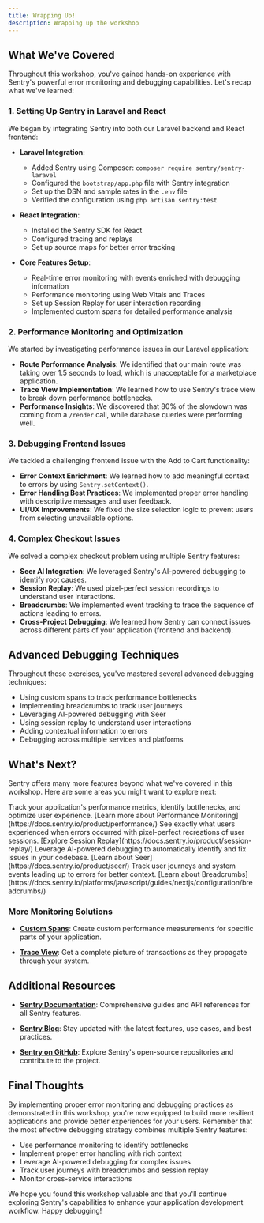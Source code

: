 ```yaml
---
title: Wrapping Up!
description: Wrapping up the workshop
---
```



## What We've Covered

Throughout this workshop, you've gained hands-on experience with Sentry's powerful error monitoring and debugging capabilities. Let's recap what we've learned:

### 1. Setting Up Sentry in Laravel and React

We began by integrating Sentry into both our Laravel backend and React frontend:

- **Laravel Integration**:
  - Added Sentry using Composer: `composer require sentry/sentry-laravel`
  - Configured the `bootstrap/app.php` file with Sentry integration
  - Set up the DSN and sample rates in the `.env` file
  - Verified the configuration using `php artisan sentry:test`

- **React Integration**:
  - Installed the Sentry SDK for React
  - Configured tracing and replays
  - Set up source maps for better error tracking

- **Core Features Setup**:
  - Real-time error monitoring with events enriched with debugging information
  - Performance monitoring using Web Vitals and Traces
  - Set up Session Replay for user interaction recording
  - Implemented custom spans for detailed performance analysis

### 2. Performance Monitoring and Optimization

We started by investigating performance issues in our Laravel application:

- **Route Performance Analysis**: We identified that our main route was taking over 1.5 seconds to load, which is unacceptable for a marketplace application.
- **Trace View Implementation**: We learned how to use Sentry's trace view to break down performance bottlenecks.
- **Performance Insights**: We discovered that 80% of the slowdown was coming from a `/render` call, while database queries were performing well.

### 3. Debugging Frontend Issues

We tackled a challenging frontend issue with the Add to Cart functionality:

- **Error Context Enrichment**: We learned how to add meaningful context to errors by using `Sentry.setContext()`.
- **Error Handling Best Practices**: We implemented proper error handling with descriptive messages and user feedback.
- **UI/UX Improvements**: We fixed the size selection logic to prevent users from selecting unavailable options.

### 4. Complex Checkout Issues

We solved a complex checkout problem using multiple Sentry features:

- **Seer AI Integration**: We leveraged Sentry's AI-powered debugging to identify root causes.
- **Session Replay**: We used pixel-perfect session recordings to understand user interactions.
- **Breadcrumbs**: We implemented event tracking to trace the sequence of actions leading to errors.
- **Cross-Project Debugging**: We learned how Sentry can connect issues across different parts of your application (frontend and backend).

## Advanced Debugging Techniques

Throughout these exercises, you've mastered several advanced debugging techniques:

- Using custom spans to track performance bottlenecks
- Implementing breadcrumbs to track user journeys
- Leveraging AI-powered debugging with Seer
- Using session replay to understand user interactions
- Adding contextual information to errors
- Debugging across multiple services and platforms

## What's Next?

Sentry offers many more features beyond what we've covered in this workshop. Here are some areas you might want to explore next:

<CardGrid>
  <Card title="Performance Monitoring" icon="rocket">
    Track your application's performance metrics, identify bottlenecks, and optimize user experience.
    [Learn more about Performance Monitoring](https://docs.sentry.io/product/performance/)
  </Card>

  <Card title="Replays" icon="laptop">
    See exactly what users experienced when errors occurred with pixel-perfect recreations of user sessions.
    [Explore Session Replay](https://docs.sentry.io/product/session-replay/)
  </Card>

  <Card title="Seer AI" icon="magnifier">
    Leverage AI-powered debugging to automatically identify and fix issues in your codebase.
    [Learn about Seer](https://docs.sentry.io/product/seer/)
  </Card>

  <Card title="Breadcrumbs" icon="list-format">
    Track user journeys and system events leading up to errors for better context.
    [Learn about Breadcrumbs](https://docs.sentry.io/platforms/javascript/guides/nextjs/configuration/breadcrumbs/)
  </Card>
</CardGrid>

### More Monitoring Solutions

- **[Custom Spans](https://docs.sentry.io/platforms/php/guides/laravel/tracing/instrumentation/custom-instrumentation/)**: Create custom performance measurements for specific parts of your application.

- **[Trace View](https://docs.sentry.io/product/performance/trace-view/)**: Get a complete picture of transactions as they propagate through your system.

## Additional Resources

- **[Sentry Documentation](https://docs.sentry.io/)**: Comprehensive guides and API references for all Sentry features.

- **[Sentry Blog](https://sentry.io/blog/)**: Stay updated with the latest features, use cases, and best practices.

- **[Sentry on GitHub](https://github.com/getsentry)**: Explore Sentry's open-source repositories and contribute to the project.

## Final Thoughts

By implementing proper error monitoring and debugging practices as demonstrated in this workshop, you're now equipped to build more resilient applications and provide better experiences for your users. Remember that the most effective debugging strategy combines multiple Sentry features:

- Use performance monitoring to identify bottlenecks
- Implement proper error handling with rich context
- Leverage AI-powered debugging for complex issues
- Track user journeys with breadcrumbs and session replay
- Monitor cross-service interactions

We hope you found this workshop valuable and that you'll continue exploring Sentry's capabilities to enhance your application development workflow. Happy debugging!
